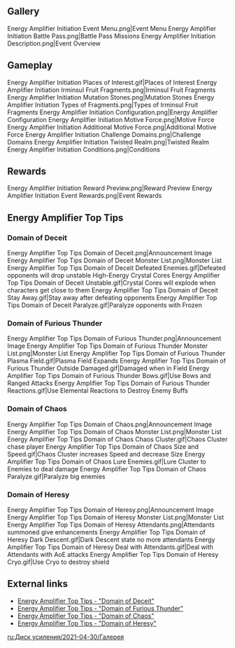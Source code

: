 {{EventTabs
|rootpage = Energy Amplifier/2021-04-30
|subpage1 = Places of Interest
|subpage2 = Twisted Realm
}}
==Gallery==
<gallery>
Energy Amplifier Initiation Event Menu.png|Event Menu
Energy Amplifier Initiation Battle Pass.png|Battle Pass Missions
Energy Amplifier Initiation Description.png|Event Overview
</gallery>

==Gameplay==
<gallery>
Energy Amplifier Initiation Places of Interest.gif|Places of Interest
Energy Amplifier Initiation Irminsul Fruit Fragments.png|Irminsul Fruit Fragments
Energy Amplifier Initiation Mutation Stones.png|Mutation Stones
Energy Amplifier Initiation Types of Fragments.png|Types of Irminsul Fruit Fragments
Energy Amplifier Initiation Configuration.png|Energy Amplifier Configuration
Energy Amplifier Initiation Motive Force.png|Motive Force
Energy Amplifier Initiation Additional Motive Force.png|Additional Motive Force
Energy Amplifier Initiation Challenge Domains.png|Challenge Domains
Energy Amplifier Initiation Twisted Realm.png|Twisted Realm
Energy Amplifier Initiation Conditions.png|Conditions
</gallery>

==Rewards==
<gallery>
Energy Amplifier Initiation Reward Preview.png|Reward Preview
Energy Amplifier Initiation Event Rewards.png|Event Rewards
</gallery>

==Energy Amplifier Top Tips==
===Domain of Deceit===
<gallery>
Energy Amplifier Top Tips Domain of Deceit.png|Announcement Image
Energy Amplifier Top Tips Domain of Deceit Monster List.png|Monster List
Energy Amplifier Top Tips Domain of Deceit Defeated Enemies.gif|Defeated opponents will drop unstable High-Energy Crystal Cores
Energy Amplifier Top Tips Domain of Deceit Unstable.gif|Crystal Cores will explode when characters get close to them
Energy Amplifier Top Tips Domain of Deceit Stay Away.gif|Stay away after defeating opponents
Energy Amplifier Top Tips Domain of Deceit Paralyze.gif|Paralyze opponents with Frozen
</gallery>

===Domain of Furious Thunder===
<gallery>
Energy Amplifier Top Tips Domain of Furious Thunder.png|Announcement Image
Energy Amplifier Top Tips Domain of Furious Thunder Monster List.png|Monster List
Energy Amplifier Top Tips Domain of Furious Thunder Plasma Field.gif|Plasma Field Expands
Energy Amplifier Top Tips Domain of Furious Thunder Outside Damaged.gif|Damaged when in Field
Energy Amplifier Top Tips Domain of Furious Thunder Bows.gif|Use Bows and Ranged Attacks
Energy Amplifier Top Tips Domain of Furious Thunder Reactions.gif|Use Elemental Reactions to Destroy Enemy Buffs
</gallery>

===Domain of Chaos===
<gallery>
Energy Amplifier Top Tips Domain of Chaos.png|Announcement Image
Energy Amplifier Top Tips Domain of Chaos Monster List.png|Monster List
Energy Amplifier Top Tips Domain of Chaos Chaos Cluster.gif|Chaos Cluster chase player
Energy Amplifier Top Tips Domain of Chaos Size and Speed.gif|Chaos Cluster increases Speed and decrease Size
Energy Amplifier Top Tips Domain of Chaos Lure Enemies.gif|Lure Cluster to Enemies to deal damage
Energy Amplifier Top Tips Domain of Chaos Paralyze.gif|Paralyze big enemies
</gallery>

===Domain of Heresy===
<gallery>
Energy Amplifier Top Tips Domain of Heresy.png|Announcement Image
Energy Amplifier Top Tips Domain of Heresy Monster List.png|Monster List
Energy Amplifier Top Tips Domain of Heresy Attendants.png|Attendants summoned give enhancements
Energy Amplifier Top Tips Domain of Heresy Dark Descent.gif|Dark Descent state no more attendants
Energy Amplifier Top Tips Domain of Heresy Deal with Attendants.gif|Deal with Attendants with AoE attacks
Energy Amplifier Top Tips Domain of Heresy Cryo.gif|Use Cryo to destroy shield
</gallery>

==External links==
*[https://www.hoyolab.com/article/342860 Energy Amplifier Top Tips - "Domain of Deceit"]
*[https://genshin.hoyoverse.com/en/news/detail/12539 Energy Amplifier Top Tips - "Domain of Furious Thunder"]
*[https://www.hoyolab.com/article/354300 Energy Amplifier Top Tips - "Domain of Chaos"]
*[https://www.hoyolab.com/article/359229 Energy Amplifier Top Tips - "Domain of Heresy"]

[[ru:Диск усиления/2021-04-30/Галерея]]